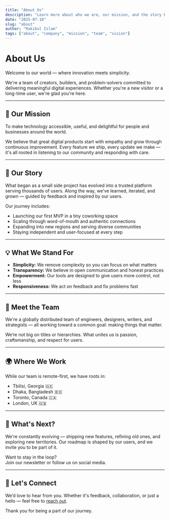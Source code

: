 ```yaml
---
title: "About Us"
description: "Learn more about who we are, our mission, and the story behind our platform."
date: "2025-07-10"
slug: "about"
author: "Rakibul Islam"
tags: ["about", "company", "mission", "team", "vision"]
---
```


# About Us

Welcome to our world — where innovation meets simplicity.

We're a team of creators, builders, and problem-solvers committed to delivering meaningful digital experiences. Whether you're a new visitor or a long-time user, we're glad you're here.

---

## 🌱 Our Mission

To make technology accessible, useful, and delightful for people and businesses around the world.

We believe that great digital products start with empathy and grow through continuous improvement. Every feature we ship, every update we make — it's all rooted in listening to our community and responding with care.

---

## 🧭 Our Story

What began as a small side project has evolved into a trusted platform serving thousands of users. Along the way, we’ve learned, iterated, and grown — guided by feedback and inspired by our users.

Our journey includes:

- Launching our first MVP in a tiny coworking space  
- Scaling through word-of-mouth and authentic connections  
- Expanding into new regions and serving diverse communities  
- Staying independent and user-focused at every step

---

## 💡 What We Stand For

- **Simplicity:** We remove complexity so you can focus on what matters  
- **Transparency:** We believe in open communication and honest practices  
- **Empowerment:** Our tools are designed to give users more control, not less  
- **Responsiveness:** We act on feedback and fix problems fast

---

## 👥 Meet the Team

We're a globally distributed team of engineers, designers, writers, and strategists — all working toward a common goal: making things that matter.

We’re not big on titles or hierarchies. What unites us is passion, craftsmanship, and respect for users.

---

## 🌍 Where We Work

While our team is remote-first, we have roots in:

- Tbilisi, Georgia 🇬🇪  
- Dhaka, Bangladesh 🇧🇩  
- Toronto, Canada 🇨🇦  
- London, UK 🇬🇧

---

## 🚀 What's Next?

We're constantly evolving — shipping new features, refining old ones, and exploring new territories. Our roadmap is shaped by our users, and we invite you to be part of it.

Want to stay in the loop?  
Join our newsletter or follow us on social media.

---

## 🤝 Let's Connect

We’d love to hear from you. Whether it's feedback, collaboration, or just a hello — feel free to [reach out](/contact).

Thank you for being a part of our journey.
